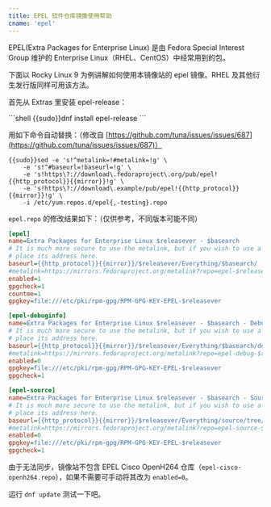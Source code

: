 ```yaml
---
title: EPEL 软件仓库镜像使用帮助
cname: 'epel'
---
```


EPEL(Extra Packages for Enterprise Linux) 是由 Fedora Special Interest Group 维护的 Enterprise Linux（RHEL、CentOS）中经常用到的包。


下面以 Rocky Linux 9 为例讲解如何使用本镜像站的 epel 镜像。RHEL 及其他衍生发行版同样可用该方法。

首先从 Extras 里安装 epel-release：

<CodeBlock>
```shell
{{sudo}}dnf install epel-release
```
</CodeBlock>

用如下命令自动替换：（修改自 [https://github.com/tuna/issues/issues/687](https://github.com/tuna/issues/issues/687)）

<CodeBlock>

```shell
{{sudo}}sed -e 's!^metalink=!#metalink=!g' \
    -e 's!^#baseurl=!baseurl=!g' \
    -e 's!https\?://download\.fedoraproject\.org/pub/epel!{{http_protocol}}{{mirror}}!g' \
    -e 's!https\?://download\.example/pub/epel!{{http_protocol}}{{mirror}}!g' \
    -i /etc/yum.repos.d/epel{,-testing}.repo
```

</CodeBlock>

`epel.repo` 的修改结果如下：（仅供参考，不同版本可能不同）

<CodeBlock>

```ini
[epel]
name=Extra Packages for Enterprise Linux $releasever - $basearch
# It is much more secure to use the metalink, but if you wish to use a local mirror
# place its address here.
baseurl={{http_protocol}}{{mirror}}/$releasever/Everything/$basearch/
#metalink=https://mirrors.fedoraproject.org/metalink?repo=epel-$releasever&arch=$basearch&infra=$infra&content=$contentdir
enabled=1
gpgcheck=1
countme=1
gpgkey=file:///etc/pki/rpm-gpg/RPM-GPG-KEY-EPEL-$releasever

[epel-debuginfo]
name=Extra Packages for Enterprise Linux $releasever - $basearch - Debug
# It is much more secure to use the metalink, but if you wish to use a local mirror
# place its address here.
baseurl={{http_protocol}}{{mirror}}/$releasever/Everything/$basearch/debug/
#metalink=https://mirrors.fedoraproject.org/metalink?repo=epel-debug-$releasever&arch=$basearch&infra=$infra&content=$contentdir
enabled=0
gpgkey=file:///etc/pki/rpm-gpg/RPM-GPG-KEY-EPEL-$releasever
gpgcheck=1

[epel-source]
name=Extra Packages for Enterprise Linux $releasever - $basearch - Source
# It is much more secure to use the metalink, but if you wish to use a local mirror
# place its address here.
baseurl={{http_protocol}}{{mirror}}/$releasever/Everything/source/tree/
#metalink=https://mirrors.fedoraproject.org/metalink?repo=epel-source-$releasever&arch=$basearch&infra=$infra&content=$contentdir
enabled=0
gpgkey=file:///etc/pki/rpm-gpg/RPM-GPG-KEY-EPEL-$releasever
gpgcheck=1
```

</CodeBlock>

由于无法同步，镜像站不包含 EPEL Cisco OpenH264 仓库（`epel-cisco-openh264.repo`），如果不需要可手动将其改为 `enabled=0`。

运行 `dnf update` 测试一下吧。
